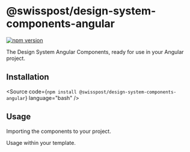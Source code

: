 
<Meta of={GettingStartedStories} />

# @swisspost/design-system-components-angular

[![npm version](https://badge.fury.io/js/@swisspost%2Fdesign-system-components-angular.svg)](https://badge.fury.io/js/@swisspost%2Fdesign-system-components-angular)

The Design System Angular Components, ready for use in your Angular project.

## Installation

<Source code={`npm install @swisspost/design-system-components-angular`} language="bash" />

## Usage

Importing the components to your project.

<Source code={AngularAppModuleSample} language="typescript" />

Usage within your template.

<Source code={AngularAppComponentSample} language="html" />
